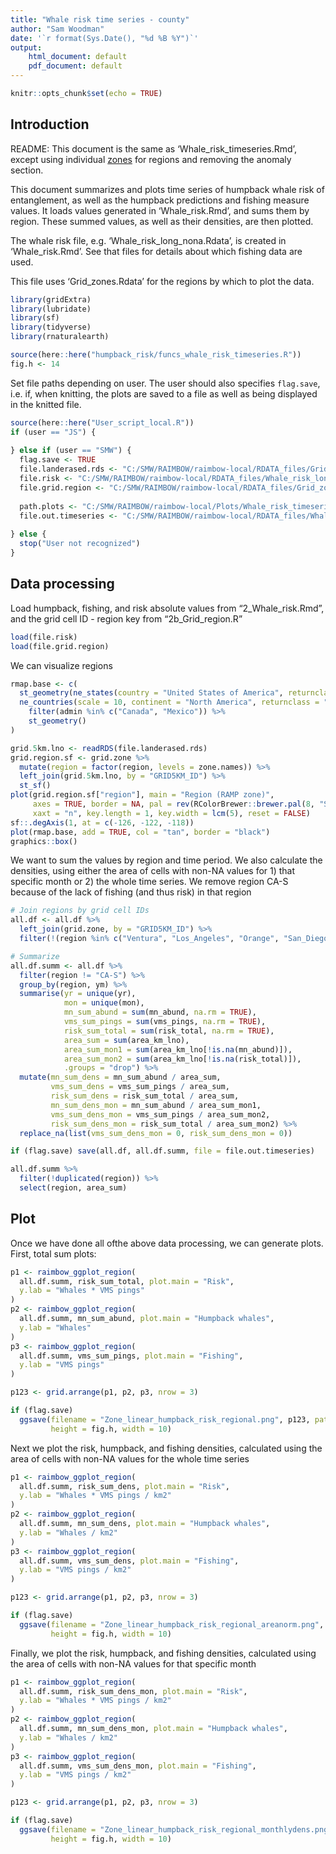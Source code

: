 ```yaml
---
title: "Whale risk time series - county"
author: "Sam Woodman"
date: '`r format(Sys.Date(), "%d %B %Y")`'
output:
    html_document: default
    pdf_document: default
---
```


```r
knitr::opts_chunk$set(echo = TRUE)
```

## Introduction

README: This document is the same as 'Whale_risk_timeseries.Rmd', except using individual [zones](https://wildlife.ca.gov/Conservation/Marine/Whale-Safe-Fisheries) for regions and removing the anomaly section.

This document summarizes and plots time series of humpback whale risk of entanglement, as well as the humpback predictions and fishing measure values. It loads values generated in 'Whale_risk.Rmd', and sums them by region. These summed values, as well as their densities, are then plotted. 

The whale risk file, e.g. 'Whale_risk_long_nona.Rdata', is created in 'Whale_risk.Rmd'. See that files for details about which fishing data are used. 

This file uses 'Grid_zones.Rdata' for the regions by which to plot the data.

```r
library(gridExtra)
library(lubridate)
library(sf)
library(tidyverse)
library(rnaturalearth)

source(here::here("humpback_risk/funcs_whale_risk_timeseries.R"))
fig.h <- 14
```

Set file paths depending on user. The user should also specifies `flag.save`, i.e. if, when knitting, the plots are saved to a file as well as being displayed in the knitted file.

```r
source(here::here("User_script_local.R"))
if (user == "JS") {
  
} else if (user == "SMW") {
  flag.save <- TRUE
  file.landerased.rds <- "C:/SMW/RAIMBOW/raimbow-local/RDATA_files/Grid_5km_landerased.rds"
  file.risk <- "C:/SMW/RAIMBOW/raimbow-local/RDATA_files/Whale_risk_long_nona.Rdata"
  file.grid.region <- "C:/SMW/RAIMBOW/raimbow-local/RDATA_files/Grid_zones.Rdata"
  
  path.plots <- "C:/SMW/RAIMBOW/raimbow-local/Plots/Whale_risk_timeseries_zones/"
  file.out.timeseries <- "C:/SMW/RAIMBOW/raimbow-local/RDATA_files/Whale_risk_timeseries_zones.Rdata"
  
} else {
  stop("User not recognized")
}
```

## Data processing

Load humpback, fishing, and risk absolute values from "2_Whale_risk.Rmd", and the grid cell ID - region key from "2b_Grid_region.R"

```r
load(file.risk)
load(file.grid.region)
```

We can visualize regions

```r
rmap.base <- c(
  st_geometry(ne_states(country = "United States of America", returnclass = "sf")), 
  ne_countries(scale = 10, continent = "North America", returnclass = "sf") %>% 
    filter(admin %in% c("Canada", "Mexico")) %>% 
    st_geometry()
)

grid.5km.lno <- readRDS(file.landerased.rds)
grid.region.sf <- grid.zone %>% 
  mutate(region = factor(region, levels = zone.names)) %>% 
  left_join(grid.5km.lno, by = "GRID5KM_ID") %>% 
  st_sf()
plot(grid.region.sf["region"], main = "Region (RAMP zone)", 
     axes = TRUE, border = NA, pal = rev(RColorBrewer::brewer.pal(8, "Set3")), 
     xaxt = "n", key.length = 1, key.width = lcm(5), reset = FALSE)
sf::.degAxis(1, at = c(-126, -122, -118))
plot(rmap.base, add = TRUE, col = "tan", border = "black")
graphics::box()
```

We want to sum the values by region and time period. We also calculate the densities, using either the area of cells with non-NA values for 1) that specific month or 2) the whole time series. We remove region CA-S because of the lack of fishing (and thus risk) in that region

```r
# Join regions by grid cell IDs
all.df <- all.df %>% 
  left_join(grid.zone, by = "GRID5KM_ID") %>% 
  filter(!(region %in% c("Ventura", "Los_Angeles", "Orange", "San_Diego")))

# Summarize
all.df.summ <- all.df %>% 
  filter(region != "CA-S") %>% 
  group_by(region, ym) %>% 
  summarise(yr = unique(yr), 
            mon = unique(mon), 
            mn_sum_abund = sum(mn_abund, na.rm = TRUE), 
            vms_sum_pings = sum(vms_pings, na.rm = TRUE), 
            risk_sum_total = sum(risk_total, na.rm = TRUE), 
            area_sum = sum(area_km_lno), 
            area_sum_mon1 = sum(area_km_lno[!is.na(mn_abund)]), 
            area_sum_mon2 = sum(area_km_lno[!is.na(risk_total)]), 
            .groups = "drop") %>% 
  mutate(mn_sum_dens = mn_sum_abund / area_sum, 
         vms_sum_dens = vms_sum_pings / area_sum, 
         risk_sum_dens = risk_sum_total / area_sum, 
         mn_sum_dens_mon = mn_sum_abund / area_sum_mon1, 
         vms_sum_dens_mon = vms_sum_pings / area_sum_mon2, 
         risk_sum_dens_mon = risk_sum_total / area_sum_mon2) %>% 
  replace_na(list(vms_sum_dens_mon = 0, risk_sum_dens_mon = 0))

if (flag.save) save(all.df, all.df.summ, file = file.out.timeseries)

all.df.summ %>% 
  filter(!duplicated(region)) %>% 
  select(region, area_sum)
```

## Plot

Once we have done all ofthe above data processing, we can generate plots. First, total sum plots:

```r
p1 <- raimbow_ggplot_region(
  all.df.summ, risk_sum_total, plot.main = "Risk", 
  y.lab = "Whales * VMS pings"
)
p2 <- raimbow_ggplot_region(
  all.df.summ, mn_sum_abund, plot.main = "Humpback whales", 
  y.lab = "Whales"
)
p3 <- raimbow_ggplot_region(
  all.df.summ, vms_sum_pings, plot.main = "Fishing", 
  y.lab = "VMS pings"
)

p123 <- grid.arrange(p1, p2, p3, nrow = 3)

if (flag.save) 
  ggsave(filename = "Zone_linear_humpback_risk_regional.png", p123, path = path.plots, 
         height = fig.h, width = 10)
```

Next we plot the risk, humpback, and fishing densities, calculated using the area of cells with non-NA values for the whole time series

```r
p1 <- raimbow_ggplot_region(
  all.df.summ, risk_sum_dens, plot.main = "Risk", 
  y.lab = "Whales * VMS pings / km2"
)
p2 <- raimbow_ggplot_region(
  all.df.summ, mn_sum_dens, plot.main = "Humpback whales", 
  y.lab = "Whales / km2"
)
p3 <- raimbow_ggplot_region(
  all.df.summ, vms_sum_dens, plot.main = "Fishing", 
  y.lab = "VMS pings / km2"
)

p123 <- grid.arrange(p1, p2, p3, nrow = 3)

if (flag.save)
  ggsave(filename = "Zone_linear_humpback_risk_regional_areanorm.png", p123, path = path.plots, 
         height = fig.h, width = 10)
```

Finally, we plot the risk, humpback, and fishing densities, calculated using the area of cells with non-NA values for that specific month

```r
p1 <- raimbow_ggplot_region(
  all.df.summ, risk_sum_dens_mon, plot.main = "Risk", 
  y.lab = "Whales * VMS pings / km2"
)
p2 <- raimbow_ggplot_region(
  all.df.summ, mn_sum_dens_mon, plot.main = "Humpback whales", 
  y.lab = "Whales / km2"
)
p3 <- raimbow_ggplot_region(
  all.df.summ, vms_sum_dens_mon, plot.main = "Fishing", 
  y.lab = "VMS pings / km2"
)

p123 <- grid.arrange(p1, p2, p3, nrow = 3)

if (flag.save) 
  ggsave(filename = "Zone_linear_humpback_risk_regional_monthlydens.png", p123, path = path.plots, 
         height = fig.h, width = 10)
```
